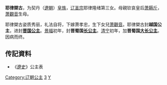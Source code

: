 {{東亞女性歷史人物
| 名稱=耶律槊古
| 身份=[[辽朝|辽朝]]公主
| 畫像=
| 說明=
| 姓=耶律
| 名=槊古
| 封爵=[[公主|公主]]
| 位號=
| 封號=越国公主、晋国公主、晋蜀国长公主、晋蜀国大长公主
| 出生年=
| 婚年=
| 逝世年=
| 同胞姊妹=
| 父親=[[辽圣宗|辽圣宗]]
| 母親=[[萧耨斤|萧耨斤]]
| 夫=[[萧孝忠|萧孝忠]]
| 女=[[萧觀音|萧觀音]]
|}}
'''耶律槊古'''，为契丹（[[遼朝|遼朝]]）[[皇族|皇族]]，[[辽圣宗|辽圣宗]]耶律隆绪第三女。母親钦哀皇后[[萧耨斤|萧耨斤]]，[[萧觀音|萧觀音]]生母。

耶律槊古姿质秀丽，礼法自将，下嫁萧孝忠，生下女兒[[萧觀音|萧觀音]]。耶律槊古封'''越国公主'''，进封'''[[晋国公主|晋国公主]]'''。[[景福_(辽朝)|景福]]初年，封'''晋蜀国[[长公主|长公主]]'''。[[清宁|清宁]]初年，加'''晋蜀国[[大长公主|大长公主]]'''。因病而终。   
== 传記資料 ==
*《[[遼史|遼史]]》公主表

{{DEFAULTSORT:Yelu耶律}}
[[Category:辽朝公主|Category:辽朝公主]]
[[Category:辽圣宗皇女|3]]
[[Category:耶律氏|Y]]